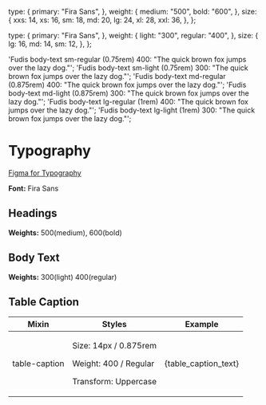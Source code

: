 
<Meta title="Foundations/Typography" />

  type: {
    primary: "Fira Sans",
  },
  weight: {
    medium: "500",
    bold: "600",
  },
  size: {
    xxs: 14,
    xs: 16,
    sm: 18,
    md: 20,
    lg: 24,
    xl: 28,
    xxl: 36,
  },
};

  type: {
    primary: "Fira Sans",
  },
  weight: {
    light: "300",
    regular: "400",
  },
  size: {
    lg: 16,
    md: 14,
    sm: 12,
  },
};



  'Fudis body-text sm-regular (0.75rem) 400: "The quick brown fox jumps over the lazy dog."';
  'Fudis body-text sm-light (0.75rem) 300: "The quick brown fox jumps over the lazy dog."';
  'Fudis body-text md-regular (0.875rem) 400: "The quick brown fox jumps over the lazy dog."';
  'Fudis body-text md-light (0.875rem) 300: "The quick brown fox jumps over the lazy dog."';
  'Fudis body-text lg-regular (1rem) 400: "The quick brown fox jumps over the lazy dog."';
  'Fudis body-text lg-light (1rem) 300: "The quick brown fox jumps over the lazy dog."';

# Typography

[Figma for Typography](https://www.figma.com/file/a6G6ZD6W3tlq0qmUkdvdp1/Fudis-DS-Foundations?type=design&node-id=26-193&mode=design&t=WlBPoaV8ItZbOjWm-0)

**Font:** Fira Sans

## Headings

**Weights:** 500(medium), 600(bold)

<Typeset
  fontSizes={[Number(heading.size.xxl)]}
  fontWeight={heading.weight.medium}
  sampleText={text_xxl}
  fontFamily={heading.type.primary}
/>

<Typeset
  fontSizes={[Number(heading.size.xl)]}
  fontWeight={heading.weight.medium}
  sampleText={text_xl}
  fontFamily={heading.type.primary}
/>

<Typeset
  fontSizes={[Number(heading.size.lg)]}
  fontWeight={heading.weight.medium}
  sampleText={text_lg}
  fontFamily={heading.type.primary}
/>

<Typeset
  fontSizes={[Number(heading.size.md)]}
  fontWeight={heading.weight.medium}
  sampleText={text_md}
  fontFamily={heading.type.primary}
/>

<Typeset
  fontSizes={[Number(heading.size.sm)]}
  fontWeight={heading.weight.medium}
  sampleText={text_sm}
  fontFamily={heading.type.primary}
/>

<Typeset
  fontSizes={[Number(heading.size.xs)]}
  fontWeight={heading.weight.bold}
  sampleText={text_xs}
  fontFamily={heading.type.primary}
/>

<Typeset
  fontSizes={[Number(heading.size.xxs)]}
  fontWeight={heading.weight.bold}
  sampleText={text_xxs}
  fontFamily={heading.type.primary}
/>

## Body Text

**Weights:** 300(light) 400(regular)

<Typeset
  fontSizes={[Number(body.size.lg)]}
  fontWeight={body.weight.regular}
  sampleText={body_lg}
  fontFamily={body.type.primary}
/>

<Typeset
  fontSizes={[Number(body.size.lg)]}
  fontWeight={body.weight.light}
  sampleText={body_lg_light}
  fontFamily={body.type.primary}
/>

<Typeset
  fontSizes={[Number(body.size.md)]}
  fontWeight={body.weight.regular}
  sampleText={body_md}
  fontFamily={body.type.primary}
/>

<Typeset
  fontSizes={[Number(body.size.md)]}
  fontWeight={body.weight.light}
  sampleText={body_md_light}
  fontFamily={body.type.primary}
/>

<Typeset
  fontSizes={[Number(body.size.sm)]}
  fontWeight={body.weight.regular}
  sampleText={body_sm}
  fontFamily={body.type.primary}
/>

<Typeset
  fontSizes={[Number(body.size.sm)]}
  fontWeight={body.weight.light}
  sampleText={body_sm_light}
  fontFamily={body.type.primary}
/>

## Table Caption

<table>
  <th>Mixin</th>
  <th>Styles</th>
  <th>Example</th>
  <tbody>
    <tr>
      <td>table-caption</td>
      <td>
        <p>Size: 14px / 0.875rem</p>
        <p>Weight: 400 / Regular</p>
        <p>Transform: Uppercase</p>
      </td>
      <td>
        <p class="fudis-table-caption">{table_caption_text}</p>
      </td>
    </tr>
  </tbody>
</table>
